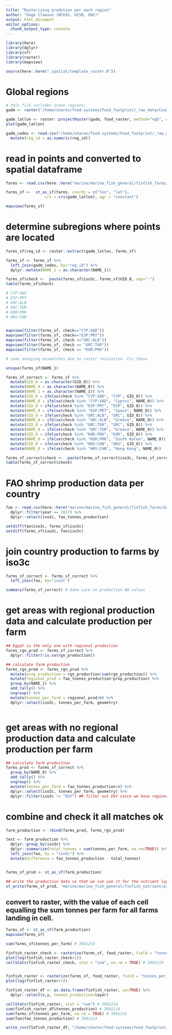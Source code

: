 ```yaml
---
title: "Rasterizing prodution per each region"
author: "Gage Clawson (NCEAS, UCSB, OHI)"
output: html_document
editor_options: 
  chunk_output_type: console
---
```




```r

library(here)
library(dplyr)
library(sf)
library(raster)
library(mapview)

source(here::here("_spatial/template_raster.R"))


```


# Global regions

```r

# this file includes ocean regions:
gadm <- raster("/home/shares/food-systems/Food_footprint/_raw_data/Country_regions/gadm36mol_pyfill_10km.tif")

gadm_latlon <- raster::projectRaster(gadm, food_raster, method="ngb", over=TRUE)
plot(gadm_latlon)

gadm_codes <- read.csv("/home/shares/food-systems/Food_footprint/_raw_data/Country_regions/gadm_reg_codes.csv") %>% 
  mutate(reg_id = as.numeric(reg_id))

```

# read in points and converted to spatial dataframe
```r

farms <- read.csv(here::here("marine/marine_fish_general/finfish_farms/data/global_finfish_farm_lat_lon.csv"))

farms_sf <-  st_as_sf(farms, coords = c("lon", "lat"), 
                 crs = crs(gadm_latlon), agr = "constant")

mapview(farms_sf)
```


# determine subregions where points are located

```r

farms_sf$reg_id <- raster::extract(gadm_latlon, farms_sf) 

farms_sf <- farms_sf %>%
  left_join(gadm_codes, by="reg_id") %>%
  dplyr::mutate(NAME_1 = as.character(NAME_1))

farms_sf$check <-  paste(farms_sf$iso3c, farms_sf$GID_0, sep=":")
table(farms_sf$check)

# CYP:XAD
# ESP:PRT
# GRC:ALB
# GRC:TUR
# KOR:PRK
# HKG:CHN


mapview(filter(farms_sf, check=="CYP:XAD"))
mapview(filter(farms_sf, check=="ESP:PRT"))
mapview(filter(farms_sf, check =="GRC:ALB"))
mapview(filter(farms_sf, check == "GRC:TUR"))
mapview(filter(farms_sf, check == "KOR:PRK"))

# some annoying mismatches due to raster resolution. Fix these

unique(farms_sf$NAME_1)

farms_sf_correct <- farms_sf %>%
  mutate(GID_0 = as.character(GID_0)) %>%
  mutate(NAME_0 = as.character(NAME_0)) %>%
  mutate(NAME_1 = as.character(NAME_1)) %>%
  mutate(GID_0 = ifelse(check %in% "CYP:XAD", "CYP", GID_0)) %>%
  mutate(NAME_0 = ifelse(check %in% "CYP:XAD", "Cyprus", NAME_0)) %>%
  mutate(GID_0 = ifelse(check %in% "ESP:PRT", "ESP", GID_0)) %>%
  mutate(NAME_0 = ifelse(check %in% "ESP:PRT", "Spain", NAME_0)) %>%
  mutate(GID_0 = ifelse(check %in% "GRC:ALB", "GRC", GID_0)) %>%
  mutate(NAME_0 = ifelse(check %in% "GRC:ALB", "Greece", NAME_0)) %>%
  mutate(GID_0 = ifelse(check %in% "GRC:TUR", "GRC", GID_0)) %>%
  mutate(NAME_0 = ifelse(check %in% "GRC:TUR", "Greece", NAME_0)) %>%
  mutate(GID_0 = ifelse(check %in% "KOR:PRK", "KOR", GID_0)) %>%
  mutate(NAME_0 = ifelse(check %in% "KOR:PRK", "South Korea", NAME_0)) %>%
  mutate(GID_0 = ifelse(check %in% "HKG:CHN", "HKG", GID_0)) %>%
  mutate(NAME_0 = ifelse(check %in% "HKG:CHN", "Hong Kong", NAME_0))

farms_sf_correct$check <-  paste(farms_sf_correct$iso3c, farms_sf_correct$GID_0, sep=":")
table(farms_sf_correct$check)

```


# FAO shrimp production data per country
```r

fao <- read.csv(here::here("marine/marine_fish_general/finfish_farms/data/fao_mariculture_finfish.csv")) %>%
  dplyr::filter(year == 2017) %>%
  dplyr::select(iso3c, fao_tonnes_production)

setdiff(fao$iso3c, farms_sf$iso3c)
setdiff(farms_sf$iso3c, fao$iso3c)

```


# join country production to farms by iso3c

```r

farms_sf_correct <- farms_sf_correct %>%
  left_join(fao, by="iso3c")

summary(farms_sf_correct) # make sure no production NA values

```

# get areas with regional production data and calculate production per farm
```r


## Egypt is the only one with regional production
farms_rgn_prod <- farms_sf_correct %>%
  dplyr::filter(!is.na(rgn_production))

## calculate farm production
farms_rgn_prod <- farms_rgn_prod %>%
  mutate(prop_production = rgn_production/sum(rgn_production)) %>%
  mutate(regional_prod = fao_tonnes_production*prop_production) %>%
  group_by(NAME_1) %>%
  add_tally() %>%
  ungroup() %>%
  mutate(tonnes_per_farm = regional_prod/n) %>%
  dplyr::select(iso3c, tonnes_per_farm, geometry)



```


# get areas with no regional production data and calculate production per farm

```r

## calculate farm production
farms_prod <- farms_sf_correct %>%
  group_by(NAME_0) %>%
  add_tally() %>%
  ungroup() %>%
  mutate(tonnes_per_farm = fao_tonnes_production/n) %>%
  dplyr::select(iso3c, tonnes_per_farm, geometry) %>%
  dplyr::filter(iso3c != "EGY") ## filter out EGY since we have regional production estimates

```

# combine and check it all matches ok

```r

farm_production <- rbind(farms_prod, farms_rgn_prod)

test <- farm_production %>%
  dplyr::group_by(iso3c) %>%
  dplyr::summarize(total_tonnes = sum(tonnes_per_farm, na.rm=TRUE)) %>%
  left_join(fao, by = "iso3c") %>%
  mutate(difference = fao_tonnes_production - total_tonnes)


farms_sf_prod <- st_as_sf(farm_production)

## write the production data so that we can use it for the nutrient layer. 
st_write(farms_sf_prod, "marine/marine_fish_general/finfish_nutrient/prod_data_by_cell_iso3c.shp")
```

## convert to raster, with the value of each cell equalling the sum tonnes per farm for all farms landing in cell.

```r

farms_sf <- st_as_sf(farm_production)
mapview(farms_sf)

sum(farms_sf$tonnes_per_farm) # 3901214

finfish_raster_check <- rasterize(farms_sf, food_raster, field = "tonnes_per_farm", fun=sum)
plot(log(finfish_raster_check+1))
cellStats(finfish_raster_check, stat = "sum", na.rm = TRUE) # 3901214


finfish_raster <- rasterize(farms_sf, food_raster, field = "tonnes_per_farm", fun=sum, background=0)
plot(log(finfish_raster+1))

finfish_raster_df <- as.data.frame(finfish_raster, xy=TRUE) %>%
  dplyr::select(x,y, tonnes_production=layer)

cellStats(finfish_raster, stat = "sum") # 3901214
sum(finfish_raster_df$tonnes_production) # 3901214
sum(farms_sf$tonnes_per_farm, na.rm = TRUE) # 3901214
sum(fao$fao_tonnes_production) # 3901214

write_csv(finfish_raster_df, "/home/shares/food-systems/Food_footprint/all_food_systems/dataprep/aquaculture/marine/marine_fish_general/marine_fish_general_farm.csv")

```

